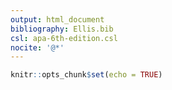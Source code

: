 ```yaml
---
output: html_document
bibliography: Ellis.bib
csl: apa-6th-edition.csl
nocite: '@*'
---
```


```r
knitr::opts_chunk$set(echo = TRUE)
```

